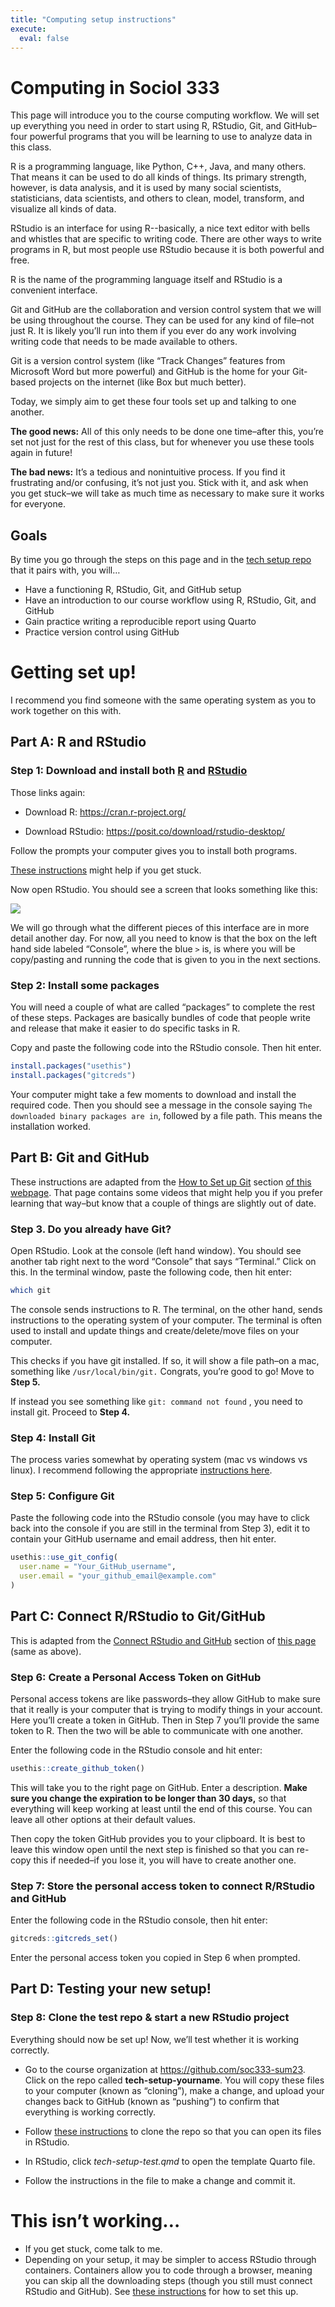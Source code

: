 ```yaml
---
title: "Computing setup instructions"
execute: 
  eval: false
---
```


# Computing in Sociol 333

This page will introduce you to the course computing workflow. We will set up everything you need in order to start using R, RStudio, Git, and GitHub--four powerful programs that you will be learning to use to analyze data in this class.

R is a programming language, like Python, C++, Java, and many others. That means it can be used to do all kinds of things. Its primary strength, however, is data analysis, and it is used by many social scientists, statisticians, data scientists, and others to clean, model, transform, and visualize all kinds of data.

RStudio is an interface for using R\--basically, a nice text editor with bells and whistles that are specific to writing code. There are other ways to write programs in R, but most people use RStudio because it is both powerful and free.

::: callout-tip
R is the name of the programming language itself and RStudio is a convenient interface.
:::

Git and GitHub are the collaboration and version control system that we will be using throughout the course. They can be used for any kind of file--not just R. It is likely you'll run into them if you ever do any work involving writing code that needs to be made available to others.

::: callout-tip
Git is a version control system (like "Track Changes" features from Microsoft Word but more powerful) and GitHub is the home for your Git-based projects on the internet (like Box but much better).
:::

Today, we simply aim to get these four tools set up and talking to one another.

**The good news:** All of this only needs to be done one time--after this, you're set not just for the rest of this class, but for whenever you use these tools again in future!

**The bad news:** It's a tedious and nonintuitive process. If you find it frustrating and/or confusing, it's not just you. Stick with it, and ask when you get stuck--we will take as much time as necessary to make sure it works for everyone.

## Goals

By time you go through the steps on this page and in the [tech setup repo](https://github.com/soc333-sum23/tech-setup) that it pairs with, you will...

-   Have a functioning R, RStudio, Git, and GitHub setup
-   Have an introduction to our course workflow using R, RStudio, Git, and GitHub
-   Gain practice writing a reproducible report using Quarto
-   Practice version control using GitHub

# Getting set up!

I recommend you find someone with the same operating system as you to work together on this with.

## Part A: R and RStudio

### Step 1: Download and install both [R](https://cran.r-project.org/) and [RStudio](https://posit.co/download/rstudio-desktop/)

Those links again:

-   Download R: <https://cran.r-project.org/>

-   Download RStudio: <https://posit.co/download/rstudio-desktop/>

Follow the prompts your computer gives you to install both programs.

[These instructions](https://rstudio-education.github.io/hopr/starting.html) might help if you get stuck.

Now open RStudio. You should see a screen that looks something like this:

![](images/computingimages/rstudio.png)

We will go through what the different pieces of this interface are in more detail another day. For now, all you need to know is that the box on the left hand side labeled "Console", where the blue `>` is, is where you will be copy/pasting and running the code that is given to you in the next sections.

### Step 2: Install some packages

You will need a couple of what are called "packages" to complete the rest of these steps. Packages are basically bundles of code that people write and release that make it easier to do specific tasks in R.

Copy and paste the following code into the RStudio console. Then hit enter.

```r
install.packages("usethis")
install.packages("gitcreds")
```

Your computer might take a few moments to download and install the required code. Then you should see a message in the console saying `The downloaded binary packages are in`, followed by a file path. This means the installation worked.

## Part B: Git and GitHub

These instructions are adapted from the [How to Set up Git]{.underline} section [of this webpage](https://rfortherestofus.com/2021/02/how-to-use-git-github-with-r/). That page contains some videos that might help you if you prefer learning that way--but know that a couple of things are slightly out of date.

### Step 3. Do you already have Git?

Open RStudio. Look at the console (left hand window). You should see another tab right next to the word "Console" that says "Terminal." Click on this. In the terminal window, paste the following code, then hit enter:

```bash
which git
```

::: callout-note
The console sends instructions to R. The terminal, on the other hand, sends instructions to the operating system of your computer. The terminal is often used to install and update things and create/delete/move files on your computer.
:::

This checks if you have git installed. If so, it will show a file path--on a mac, something like `/usr/local/bin/git.` Congrats, you're good to go! Move to **Step 5.**

If instead you see something like `git: command not found` , you need to install git. Proceed to **Step 4.**

### Step 4: Install Git

The process varies somewhat by operating system (mac vs windows vs linux). I recommend following the appropriate [instructions here](https://happygitwithr.com/install-git.html#install-git-windows).

### Step 5: Configure Git

Paste the following code into the RStudio console (you may have to click back into the console if you are still in the terminal from Step 3), edit it to contain your GitHub username and email address, then hit enter.

```r
usethis::use_git_config(
  user.name = "Your_GitHub_username",
  user.email = "your_github_email@example.com"
)
```

## Part C: Connect R/RStudio to Git/GitHub

This is adapted from the [Connect RStudio and GitHub]{.underline} section of [this page](https://rfortherestofus.com/2021/02/how-to-use-git-github-with-r/) (same as above).

### Step 6: Create a Personal Access Token on GitHub

Personal access tokens are like passwords--they allow GitHub to make sure that it really is your computer that is trying to modify things in your account. Here you'll create a token in GitHub. Then in Step 7 you'll provide the same token to R. Then the two will be able to communicate with one another.

Enter the following code in the RStudio console and hit enter:

```r
usethis::create_github_token()
```

This will take you to the right page on GitHub. Enter a description. **Make sure you change the expiration to be longer than 30 days,** so that everything will keep working at least until the end of this course. You can leave all other options at their default values.

Then copy the token GitHub provides you to your clipboard. It is best to leave this window open until the next step is finished so that you can re-copy this if needed--if you lose it, you will have to create another one.

### Step 7: Store the personal access token to connect R/RStudio and GitHub

Enter the following code in the RStudio console, then hit enter:

```r
gitcreds::gitcreds_set()
```

Enter the personal access token you copied in Step 6 when prompted.

## Part D: Testing your new setup!

### Step 8: Clone the test repo & start a new RStudio project

Everything should now be set up! Now, we'll test whether it is working correctly.

-   Go to the course organization at <https://github.com/soc333-sum23>. Click on the repo called **tech-setup-yourname**. You will copy these files to your computer (known as "cloning"), make a change, and upload your changes back to GitHub (known as "pushing") to confirm that everything is working correctly.

-   Follow [these instructions](https://soc333-sum23.github.io/computing-clonerepo.html) to clone the repo so that you can open its files in RStudio.

-   In RStudio, click *tech-setup-test.qmd* to open the template Quarto file.

-   Follow the instructions in the file to make a change and commit it.

# This isn't working...

-   If you get stuck, come talk to me.
-   Depending on your setup, it may be simpler to access RStudio through containers. Containers allow you to code through a browser, meaning you can skip all the downloading steps (though you still must connect RStudio and GitHub). See [these instructions](https://sta199-f22-1.github.io/labs/lab-0.html) for how to set this up.
